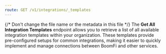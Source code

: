 ```yaml
---
route: GET /v1/integrations/_templates
---
```


{/* Don't change the file name or the metadata in this file */}
The **Get All Integration Templates** endpoint allows you to retrieve a list of all available integration templates within your organization. These templates provide pre-configured setups for common integrations, making it easier to quickly implement and manage connections between BoomFi and other services.

